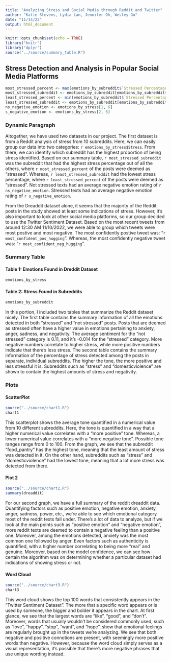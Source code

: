 ```yaml
---
title: "Analyzing Stress and Social Media through Reddit and Twitter"
author: "Katie Stevens, Lydia Lan, Jennifer Oh, Wesley Gu"
date: "11/14/22"
output: html_document
---
```


```r
knitr::opts_chunk$set(echo = TRUE)
library("knitr")
library("dplyr")
source("../source/summary_table.R")
```
## Stress Detection and Analysis in Popular Social Media Platforms


```r
most_stressed_percent <- max(emotions_by_subreddit$`Stressed Percentage`)
most_stressed_subreddit <- emotions_by_subreddit[emotions_by_subreddit$`Stressed Percentage` == most_stressed_percent, 1]
least_stressed_percent <- min(emotions_by_subreddit$`Stressed Percentage`)
least_stressed_subreddit <- emotions_by_subreddit[emotions_by_subreddit$`Stressed Percentage` == least_stressed_percent, 1]
ns_negative_emotion <- emotions_by_stress[1, 6]
s_negative_emotion <- emotions_by_stress[2, 6]
```

### Dynamic Paragraph

Altogether, we have used two datasets in our project. The first dataset is from a Reddit analysis of stress from 10 subreddits. Here, we can easily group our data into two categories:  `r emotions_by_stress$Stress`. From there, we can identify which subreddit has the highest proportion of being stress identified. Based on our summary table, `r most_stressed_subreddit` was the subreddit that had the highest stress percentage out of all the others, where `r most_stressed_percent` of the posts were deemed as "stressed". Whereas, `r least_stressed_subreddit` had the lowest stress percentage, where `r least_stressed_percent` of the posts were deemed as "stressed". Not stressed texts had an average negative emotion rating of `r ns_negative_emotion`. Stressed texts had an average negative emotion rating of `r s_negative_emotion`.

From the Dreaddit dataset alone, it seems that the majority of the Reddit posts in the study showed at least some indications of stress. However, it's also important to look at other social media platforms, so our group decided to use the Twitter Sentiment Dataset. Based on the most recent tweets from around 12:30 AM 11/10/2022, we were able to group which tweets were most postive and most negative. The most confidently postive tweet was: "`r most_confident_pos_hugging`". Whereas, the most confidently negative tweet was: "`r most_confident_neg_hugging`".


### Summary Table
#### Table 1: Emotions Found in Dreddit Dataset
```r
emotions_by_stress
```
#### Table 2: Stress Found in Subreddits
```r
emotions_by_subreddit
```
In this portion, I included two tables that summarize the Reddit dataset nicely. The first table contains the summary information of all the emotions detected in both "stressed" and "not stressed" posts. Posts that are deemed as stressed often have a higher value in emotions pertaining to anxiety, anger, sadness, and negativity. The average sentiment for the "not stressed" category is 0.11, and it's -0.014 for the "stressed" category. More negative numbers correlate to higher stress, while more positive numbers indicate that there's less stress. The second table contains the summary information of the percentage of stress detected among the posts in separate, individual subreddits. The higher the tone, the more positive and less stressful it is. Subreddits such as "stress" and "domesticviolence" are shown to contain the highest amounts of stress and negativity. 

### Plots

#### ScatterPlot

```r
source("../source/chart1.R")
chart1
```

This scatterplot shows the average tone quantified in a numerical value from 10 different subreddits. Here, the tone is quantified in a way that a higher numerical value correlates with a "more positive" tone. Whereas, a lower numerical value correlates with a "more negative tone". Possible tone ranges range from 0 to 100. From the graph, we see that the subreddit "food_pantry" has the highest tone, meaning that the least amount of stress was detected in it. On the other hand, subreddits such as "stress" and "domesticviolence" had the lowest tone, meaning that a lot more stress was detected from there. 


#### Plot 2

```r
source("../source/chart2.R")
summary(dreaddit)
```
For our second graph, we have a full summary of the reddit dreaddit data. Quantifying factors such as positive emotion, negative emotion, anxiety, anger, sadness, power, etc., we're able to see which emotional category most of the reddit texts fall under. There's a lot of data to analyze, but if we look at the main points such as "positive emotion" and "negative emotion", more reddit texts are deemed to contain a negative feeling than a positive one. Moreover, among the emotions detected, anxiety was the most common one followed by anger. Even factors such as authenticity is quantified, with a higher number correlating to being more "real" and genuine. Moreover, based on the model confidence, we can see how certain the algorithm was on determining whether a particular dataset had indications of showing stress or not.


#### Word Cloud

```r
source("../source/chart3.R")
chart3
```
This word cloud shows the top 100 words that consistently appears in the "Twitter Sentiment Dataset". The more that a specific word appears or is used by someone, the bigger and bolder it appears in the chart. At first glance, we see that the largest words are "like", "good", and "don't". Moreover, words that usually wouldn't be considered commonly used, such as "love", "happy", "stop", "want", and "hope", show that emotional feelings are regularly brought up in the tweets we're analyzing. We see that both negative and positive connotions are present, with seemingly more positive words than negative. However, because the word cloud simply serves as a visual representation, it's possible that there's more negative phrases that use unique wording instead. 


